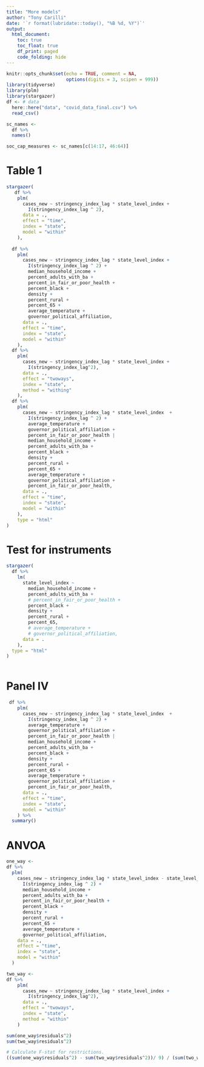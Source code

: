 ```yaml
---
title: "More models"
author: "Tony Carilli"
date: '`r format(lubridate::today(), "%B %d, %Y")`'
output: 
  html_document:
    toc: true
    toc_float: true
    df_print: paged
    code_folding: hide
---
```


```r
knitr::opts_chunk$set(echo = TRUE, comment = NA,
                      options(digits = 3, scipen = 999))
library(tidyverse)
library(plm)
library(stargazer)
df <- # data
  here::here("data", "covid_data_final.csv") %>% 
  read_csv()

sc_names <-
  df %>%
  names() 

soc_cap_measures <- sc_names[c(14:17, 46:64)]
```

# Table 1

```r
stargazer(
   df %>%
    plm(
      cases_new ~ stringency_index_lag * state_level_index +
        I(stringency_index_lag ^ 2),
      data = .,
      effect = "time",
      index = "state",
      model = "within"
    ),
  
  df %>%
    plm(
      cases_new ~ stringency_index_lag * state_level_index +
        I(stringency_index_lag ^ 2) +
        median_household_income +
        percent_adults_with_ba +
        percent_in_fair_or_poor_health +
        percent_black +
        density +
        percent_rural +
        percent_65 +
        average_temperature +
        governor_political_affiliation,
      data = .,
      effect = "time",
      index = "state",
      model = "within"
    ),
  df %>% 
    plm(
      cases_new ~ stringency_index_lag * state_level_index + 
        I(stringency_index_lag^2),
      data = .,
      effect = "twoways",
      index = "state",
      method = "withing"
    ),
  df %>%
    plm(
      cases_new ~ stringency_index_lag * state_level_index  +
        I(stringency_index_lag ^ 2) +
        average_temperature +
        governor_political_affiliation + 
        percent_in_fair_or_poor_health |
        median_household_income +
        percent_adults_with_ba +
        percent_black +
        density +
        percent_rural +
        percent_65 +
        average_temperature +
        governor_political_affiliation + 
        percent_in_fair_or_poor_health,
      data = .,
      effect = "time",
      index = "state",
      model = "within"
    ),
    type = "html"
)

```

# Test for instruments

```r

stargazer(
  df %>%
    lm(
      state_level_index ~
        median_household_income +
        percent_adults_with_ba +
        # percent_in_fair_or_poor_health +
        percent_black +
        density +
        percent_rural +
        percent_65,
        # average_temperature +
        # governor_political_affiliation,
      data = .
    ),
  type = "html"
)
  

```

# Panel IV

```r
 df %>%
    plm(
      cases_new ~ stringency_index_lag * state_level_index  +
        I(stringency_index_lag ^ 2) +
        average_temperature +
        governor_political_affiliation + 
        percent_in_fair_or_poor_health |
        median_household_income +
        percent_adults_with_ba +
        percent_black +
        density +
        percent_rural +
        percent_65 +
        average_temperature +
        governor_political_affiliation + 
        percent_in_fair_or_poor_health,
      data = .,
      effect = "time",
      index = "state",
      model = "within"
    ) %>% 
  summary()
```

# ANVOA

```r
one_way <- 
df %>%
  plm(
    cases_new ~ stringency_index_lag * state_level_index - state_level_index +
      I(stringency_index_lag ^ 2) +
      median_household_income +
      percent_adults_with_ba +
      percent_in_fair_or_poor_health +
      percent_black +
      density +
      percent_rural +
      percent_65 +
      average_temperature +
      governor_political_affiliation,
    data = .,
    effect = "time",
    index = "state",
    model = "within"
  ) 

two_way <- 
df %>% 
    plm(
      cases_new ~ stringency_index_lag * state_level_index + 
        I(stringency_index_lag^2),
      data = .,
      effect = "twoways",
      index = "state",
      method = "within"
    )

sum(one_way$residuals^2)
sum(two_way$residuals^2)

# Calculate F-stat for restrictions. 
((sum(one_way$residuals^2) - sum(two_way$residuals^2))/ 9) / (sum(two_way$residuals^2)/two_way$df.residual)



```
